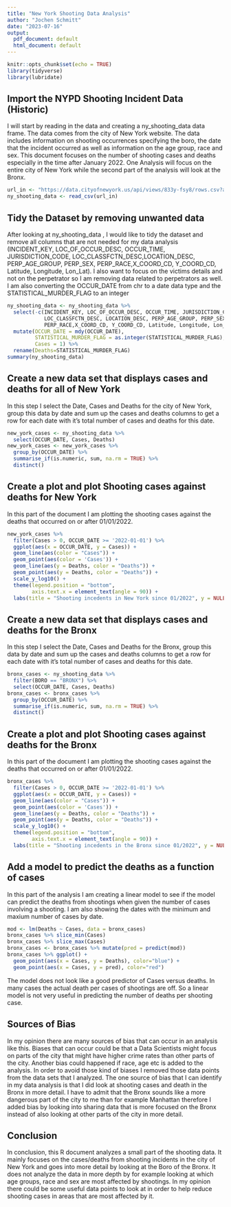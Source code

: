 ```yaml
---
title: "New York Shooting Data Analysis"
author: "Jochen Schmitt"
date: "2023-07-16"
output:
  pdf_document: default
  html_document: default
---
```


```r
knitr::opts_chunk$set(echo = TRUE)
library(tidyverse)
library(lubridate)
```

## Import the NYPD Shooting Incident Data (Historic)

I will start by reading in the data and creating a ny_shooting_data data frame. The data comes from the city of New York website. The data includes information on shooting occurrences specifying the boro, the date that the incident occurred as well as information on the age group, race and sex. This document focuses on the number of shooting cases and deaths especially in the time after January 2022. One Analysis will focus on the entire city of New York while the second part of the analysis will look at the Bronx.

```r
url_in <- "https://data.cityofnewyork.us/api/views/833y-fsy8/rows.csv?accessType=DOWNLOAD"
ny_shooting_data <- read_csv(url_in)
```

## Tidy the Dataset by removing unwanted data

After looking at ny_shooting_data , I would like to tidy the dataset and remove all columns that are not needed for my data analysis (INCIDENT_KEY, LOC_OF_OCCUR_DESC, OCCUR_TIME, JURISDICTION_CODE, LOC_CLASSFCTN_DESC,LOCATION_DESC, PERP_AGE_GROUP, PERP_SEX, PERP_RACE,X_COORD_CD, Y_COORD_CD, Latitude, Longitude, Lon_Lat). I also want to focus on the victims details and not on the perpetrator so I am removing data related to perpetrators as well. I am also converting the OCCUR_DATE from chr to a date data type and the STATISTICAL_MURDER_FLAG to an integer

```r
ny_shooting_data <- ny_shooting_data %>%
  select(-c(INCIDENT_KEY, LOC_OF_OCCUR_DESC, OCCUR_TIME, JURISDICTION_CODE, 
            LOC_CLASSFCTN_DESC, LOCATION_DESC, PERP_AGE_GROUP, PERP_SEX, 
            PERP_RACE,X_COORD_CD, Y_COORD_CD, Latitude, Longitude, Lon_Lat)) %>%
  mutate(OCCUR_DATE = mdy(OCCUR_DATE), 
         STATISTICAL_MURDER_FLAG = as.integer(STATISTICAL_MURDER_FLAG),
         Cases = 1) %>%
  rename(Deaths=STATISTICAL_MURDER_FLAG)
summary(ny_shooting_data)
```

## Create a new data set that displays cases and deaths for all of New York

In this step I select the Date, Cases and Deaths for the city of New York, group this data by date and sum up the cases and deaths columns to get a row for each date with it's total number of cases and deaths for this date.

```r
new_york_cases <- ny_shooting_data %>% 
  select(OCCUR_DATE, Cases, Deaths)
new_york_cases <- new_york_cases %>%
  group_by(OCCUR_DATE) %>%
  summarise_if(is.numeric, sum, na.rm = TRUE) %>%   
  distinct()
```

## Create a plot and plot Shooting cases against deaths for New York

In this part of the document I am plotting the shooting cases against the deaths that occurred on or after 01/01/2022.

```r
new_york_cases %>%
  filter(Cases > 0, OCCUR_DATE >= '2022-01-01') %>%
  ggplot(aes(x = OCCUR_DATE, y = Cases)) + 
  geom_line(aes(color = "Cases")) + 
  geom_point(aes(color = 'Cases')) + 
  geom_line(aes(y = Deaths, color = "Deaths")) + 
  geom_point(aes(y = Deaths, color = "Deaths")) +
  scale_y_log10() +
  theme(legend.position = "bottom",
        axis.text.x = element_text(angle = 90)) +
  labs(title = "Shooting incedents in New York since 01/2022", y = NULL)
```

## Create a new data set that displays cases and deaths for the Bronx

In this step I select the Date, Cases and Deaths for the Bronx, group this data by date and sum up the cases and deaths columns to get a row for each date with it's total number of cases and deaths for this date.

```r
bronx_cases <- ny_shooting_data %>% 
  filter(BORO == "BRONX") %>% 
  select(OCCUR_DATE, Cases, Deaths)
bronx_cases <- bronx_cases %>%
  group_by(OCCUR_DATE) %>%
  summarise_if(is.numeric, sum, na.rm = TRUE) %>%   
  distinct()
```

## Create a plot and plot Shooting cases against deaths for the Bronx

In this part of the document I am plotting the shooting cases against the deaths that occurred on or after 01/01/2022.
```r
bronx_cases %>%
  filter(Cases > 0, OCCUR_DATE >= '2022-01-01') %>%
  ggplot(aes(x = OCCUR_DATE, y = Cases)) + 
  geom_line(aes(color = "Cases")) + 
  geom_point(aes(color = 'Cases')) + 
  geom_line(aes(y = Deaths, color = "Deaths")) + 
  geom_point(aes(y = Deaths, color = "Deaths")) +
  scale_y_log10() +
  theme(legend.position = "bottom",
        axis.text.x = element_text(angle = 90)) +
  labs(title = "Shooting incedents in the Bronx since 01/2022", y = NULL)
```

## Add a model to predict the deaths as a function of cases

In this part of the analysis I am creating a linear model to see if the model can predict the deaths from shootings when given the number of cases involving a shooting. I am also showing the dates with the minimum and maxium number of cases by date.
```r
mod <- lm(Deaths ~ Cases, data = bronx_cases)
bronx_cases %>% slice_min(Cases)
bronx_cases %>% slice_max(Cases)
bronx_cases <- bronx_cases %>% mutate(pred = predict(mod))
bronx_cases %>% ggplot() +
  geom_point(aes(x = Cases, y = Deaths), color="blue") + 
  geom_point(aes(x = Cases, y = pred), color="red")
```
The model does not look like a good predictor of Cases versus deaths. In many cases the actual death per cases of shootings are off. So a linear model is not very useful in predicting the number of deaths per shooting case.


## Sources of Bias

In my opinion there are many sources of bias that can occur in an analysis like this. Biases that can occur could be that a Data Scientists might focus on parts of the city that might have higher crime rates than other parts of the city. Another bias could happened if race, age etc is added to the analysis. In order to avoid those kind of biases I removed those data points from the data sets that I analyzed.
The one source of bias that I can identify in my data analysis is that I did look at shooting cases and death in the Bronx in more detail. I have to admit that the Bronx sounds like a more dangerous part of the city to me than for example Manhattan therefore I added bias by looking into sharing data that is more focused on the Bronx instead of also looking at other parts of the city in more detail.

## Conclusion
In conclusion, this R document analyzes a small part of the shooting data. It mainly focuses on the cases/deaths from shooting incidents in the city of New York and goes into more detail by looking at the Boro of the Bronx. It does not analyze the data in more depth by for example looking at which age groups, race and sex are most affected by shootings. In my opinion there could be some useful data points to look at in order to help reduce shooting cases in areas that are most affected by it. 